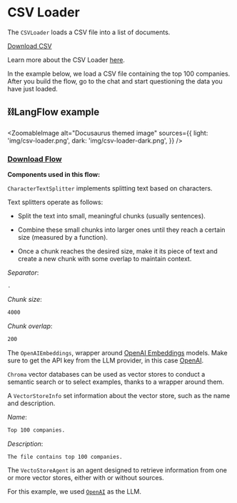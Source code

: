 # CSV Loader

The `CSVLoader` loads a CSV file into a list of documents.

[Download CSV](data/organizations-100.csv)

Learn more about the CSV Loader [here](https://python.langchain.com/en/latest/modules/indexes/document_loaders/examples/csv.html?highlight=CSV%20loader).

In the example below, we load a CSV file containing the top 100 companies. After you build the flow, go to the chat and start questioning the data you have just loaded.

## ⛓️LangFlow example



<ZoomableImage
  alt="Docusaurus themed image"
  sources={{
    light: 'img/csv-loader.png',
    dark: 'img/csv-loader-dark.png',
  }}
/>

 ### <a target="\_blank" href="json_files/CSV_Loader.json" download>Download Flow</a>

**Components used in this flow:**
 

`CharacterTextSplitter` implements splitting text based on characters.

Text splitters operate as follows:

- Split the text into small, meaningful chunks (usually sentences).

- Combine these small chunks into larger ones until they reach a certain size (measured by a function).

- Once a chunk reaches the desired size, make it its piece of text and create a new chunk with some overlap to maintain context.

*Separator*:

```txt
.
```

*Chunk size*:

```txt
4000
```

*Chunk overlap*:

```txt
200
```

The `OpenAIEmbeddings`, wrapper around [OpenAI Embeddings](https://platform.openai.com/docs/guides/embeddings/what-are-embeddings) models. Make sure to get the API key from the LLM provider, in this case [OpenAI](https://platform.openai.com/).

`Chroma` vector databases can be used as vector stores to conduct a semantic search or to select examples, thanks to a wrapper around them.

A `VectorStoreInfo` set information about the vector store, such as the name and description.

*Name*:

```txt
Top 100 companies.
```

*Description*:

```txt
The file contains top 100 companies.
```

The `VectoStoreAgent` is an agent designed to retrieve information from one or more vector stores, either with or without sources.

For this example, we used [`OpenAI`](https://platform.openai.com/) as the LLM.